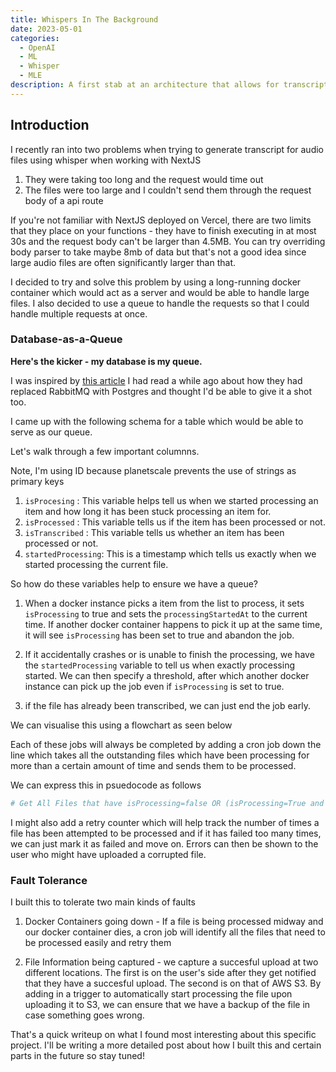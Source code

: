 ```yaml
---
title: Whispers In The Background
date: 2023-05-01
categories:
  - OpenAI
  - ML
  - Whisper
  - MLE
description: A first stab at an architecture that allows for transcripts to be generated for user uploads
---
```


<KommyImage blogImage={true} src = "https://user-images.githubusercontent.com/45760326/235455711-4dd33dde-88f9-456f-b5b5-c1c26e638576.png" width = {400} height = {400} />

## Introduction

I recently ran into two problems when trying to generate transcript for audio files using whisper when working with NextJS

1. They were taking too long and the request would time out 
2. The files were too large and I couldn't send them through the request body of a api route 

If you're not familiar with NextJS deployed on Vercel, there are two limits that they place on your functions - they have to finish executing in at most 30s and the request body can't be larger than 4.5MB. You can try overriding body parser to take maybe 8mb of data but that's not a good idea since large audio files are often significantly larger than that.

I decided to try and solve this problem by using a long-running docker container which would act as a server and would be able to handle large files. I also decided to use a queue to handle the requests so that I could handle multiple requests at once.

### Database-as-a-Queue

<b>Here's the kicker - my database is my queue.</b>

I was inspired by [this article](https://www.prequel.co/blog/sql-maxis-why-we-ditched-rabbitmq-and-replaced-it-with-a-postgres-queue) I had read a while ago about how they had replaced RabbitMQ with Postgres and thought I'd be able to give it a shot too. 

I came up with the following schema for a table which would be able to serve as our queue.

<KommyImage src = "https://user-images.githubusercontent.com/45760326/235456606-13ec3fb4-43da-4a10-ba62-89b275464b17.png" width = {400} height = {400} />

Let's walk through a few important columnns.

<Callout>
Note, I'm using ID because planetscale prevents the use of strings as primary keys
</Callout>

1. `isProcesing` : This variable helps tell us when we started processing an item and how long it has been stuck processing an item for.
2. `isProcessed` : This variable tells us if the item has been processed or not. 
3. `isTranscribed` : This variable tells us whether an item has been processed or not.
4. `startedProcessing`: This is a timestamp which tells us exactly when we started processing the current file.

So how do these variables help to ensure we have a queue?

1. When a docker instance picks a item from the list to process, it sets `isProcessing` to true and sets the `processingStartedAt` to the current time. If another docker container happens to pick it up at the same time, it will see `isProcessing` has been set to true and abandon the job.

2. If it accidentally crashes or is unable to finish the processing, we have the `startedProcessing` variable to tell us when exactly processing started. We can then specify a threshold, after which another docker instance can pick up the job even if `isProcessing` is set to true.

3. if the file has already been transcribed, we can just end the job early.

We can visualise this using a flowchart as seen below 

<KommyImage src = "https://user-images.githubusercontent.com/45760326/235459095-efba6b62-27c9-460c-abfc-09c154a4a4bf.png" blogImage = {true} height = {400} width = {400} alt = "Decision Diagram for Server" />

Each of these jobs will always be completed by adding a cron job down the line which takes all the outstanding files which have been processing for more than a certain amount of time and sends them to be processed.

We can express this in psuedocode as follows

```python
# Get All Files that have isProcessing=false OR (isProcessing=True and startedProcessingAt > 30 minutes ago)
```

I might also add a retry counter which will help track the number of times a file has been attempted to be processed and if it has failed too many times, we can just mark it as failed and move on. Errors can then be shown to the user who might have uploaded a corrupted file.

### Fault Tolerance

I built this to tolerate two main kinds of faults

1. Docker Containers going down - If a file is being processed midway and our docker container dies, a cron job will identify all the files that need to be processed easily and retry them 

2. File Information being captured - we capture a succesful upload at two different locations. The first is on the user's side after they get notified that they have a succesful upload. The second is on that of AWS S3. By adding in a trigger to automatically start processing the file upon uploading it to S3, we can ensure that we have a backup of the file in case something goes wrong.


 That's a quick writeup on what I found most interesting about this specific project. I'll be writing a more detailed post about how I built this and certain parts in the future so stay tuned!
